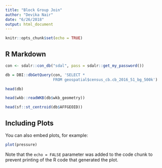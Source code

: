 ```yaml
---
title: "Block Group Join"
author: "Devika Nair"
date: "6/26/2018"
output: html_document
---
```


```r
knitr::opts_chunk$set(echo = TRUE)
```

## R Markdown


```r
con <- sdalr::con_db("sdal", pass = sdalr::get_my_password())

db = DBI::dbGetQuery(con, 'SELECT * 
                     FROM geospatial$census_cb.cb_2016_51_bg_500k')

head(db)

head(wkb::readWKB(db$wkb_geometry))

head(sf::st_centroid(db$AFFGEOID))

```

## Including Plots

You can also embed plots, for example:

```r
plot(pressure)
```

Note that the `echo = FALSE` parameter was added to the code chunk to prevent printing of the R code that generated the plot.
